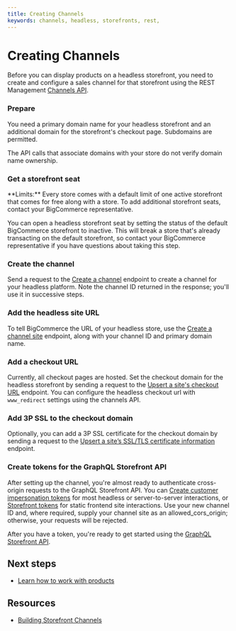 ```yaml
---
title: Creating Channels
keywords: channels, headless, storefronts, rest, 
---
```


# Creating Channels

Before you can display products on a headless storefront, you need to create and configure a sales channel for that storefront using the REST Management [Channels API](/docs/rest-management/channels).

<Steps>

### Prepare

You need a primary domain name for your headless storefront and an additional domain for the storefront's checkout page. Subdomains are permitted.

The API calls that associate domains with your store do not verify domain name ownership.

### Get a storefront seat

<Callout type="info">
  **Limits:** Every store comes with a default limit of one active storefront that comes for free along with a store. To add additional storefront seats, contact your BigCommerce representative.
</Callout>

You can open a headless storefront seat by setting the status of the default BigCommerce storefront to inactive. This will break a store that's already transacting on the default storefront, so contact your BigCommerce representative if you have questions about taking this step.

### Create the channel

Send a request to the [Create a channel](/docs/rest-management/channels#create-a-channel) endpoint to create a channel for your headless platform. Note the channel ID returned in the response; you'll use it in successive steps.

### Add the headless site URL

To tell BigCommerce the URL of your headless store, use the [Create a channel site](/docs/rest-management/channels/site#create-a-channel-site) endpoint, along with your channel ID and primary domain name.

### Add a checkout URL

Currently, all checkout pages are hosted. Set the checkout domain for the headless storefront by sending a request to the [Upsert a site's checkout URL](/docs/rest-management/channels/site-checkout-url#upsert-a-siteʼs-checkout-url) endpoint. You can configure the headless checkout url with `www_redirect` settings using the channels API.

### Add 3P SSL to the checkout domain

Optionally, you can add a 3P SSL certificate for the checkout domain by sending a request to the [Upsert a site’s SSL/TLS certificate information](/docs/rest-management/sites/site-certificate#upsert-a-site’s-ssl/tls-certificate-information) endpoint.

### Create tokens for the GraphQL Storefront API

After setting up the channel, you're almost ready to authenticate cross-origin requests to the GraphQL Storefront API. You can [Create customer impersonation tokens](/docs/rest-authentication/tokens/customer-impersonation-token#create-a-token) for most headless or server-to-server interactions, or [Storefront tokens](/docs/rest-authentication/tokens#create-a-token) for static frontend site interactions. Use your new channel ID and, where required, supply your channel site as an allowed_cors_origin; otherwise, your requests will be rejected.

After you have a token, you're ready to get started using the [GraphQL Storefront API](/docs/storefront/graphql).

</Steps>
  
## Next steps

- [Learn how to work with products](/docs/storefront/headless/products)

## Resources

- [Building Storefront Channels](/docs/integrations/channels/guide/storefronts)
